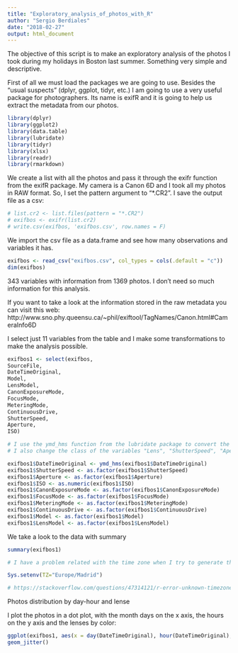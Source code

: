 ```yaml
---
title: "Exploratory_analysis_of_photos_with_R"
author: "Sergio Berdiales"
date: "2018-02-27"
output: html_document
---
```


The objective of this script is to make an exploratory analysis of the photos I took during my holidays in Boston last summer. Something very simple and descriptive.

First of all we must load the packages we are going to use. Besides the "usual suspects" (dplyr, ggplot, tidyr, etc.) I am going to use a very useful package for photographers. Its name is exifR and it is going to help us extract the metadata from our photos.

```r
library(dplyr)
library(ggplot2)
library(data.table)
library(lubridate)
library(tidyr)
library(xlsx)
library(readr)
library(rmarkdown)
```

We create a list with all the photos and pass it through the exifr function from the exifR package. My camera is a Canon 6D and I took all my photos in RAW format. So, I set the pattern argument to "*.CR2".
I save the output file as a csv: 

```r
# list.cr2 <- list.files(pattern = "*.CR2")
# exifbos <- exifr(list.cr2)
# write.csv(exifbos, 'exifbos.csv', row.names = F)
```

We import the csv file as a data.frame and see how many observations and variables it has.

```r
exifbos <- read_csv("exifbos.csv", col_types = cols(.default = "c"))
dim(exifbos)
```

343 variables with information from 1369 photos. I don't need so much information for this analysis. 

If you want to take a look at the information stored in the raw metadata you can visit this web: http://www.sno.phy.queensu.ca/~phil/exiftool/TagNames/Canon.html#CameraInfo6D 

I select just 11 variables from the table and I make some transformations to make the analysis possible.
```r

exifbos1 <- select(exifbos,
SourceFile,
DateTimeOriginal, 
Model, 
LensModel, 
CanonExposureMode,
FocusMode,
MeteringMode,
ContinuousDrive,
ShutterSpeed,
Aperture, 
ISO)

# I use the ymd_hms function from the lubridate package to convert the "DateTimeOriginal" variable to Date class. 
# I also change the class of the variables "Lens", "ShutterSpeed", "Aperture" and "ISO" to Factor.

exifbos1$DateTimeOriginal <- ymd_hms(exifbos1$DateTimeOriginal) 
exifbos1$ShutterSpeed <- as.factor(exifbos1$ShutterSpeed)
exifbos1$Aperture <- as.factor(exifbos1$Aperture)
exifbos1$ISO <- as.numeric(exifbos1$ISO)
exifbos1$CanonExposureMode <- as.factor(exifbos1$CanonExposureMode)
exifbos1$FocusMode <- as.factor(exifbos1$FocusMode)
exifbos1$MeteringMode <- as.factor(exifbos1$MeteringMode)
exifbos1$ContinuousDrive <- as.factor(exifbos1$ContinuousDrive)
exifbos1$Model <- as.factor(exifbos1$Model)
exifbos1$LensModel <- as.factor(exifbos1$LensModel)
```

We take a look to the data with summary
```r
summary(exifbos1)

# I have a problem related with the time zone when I try to generate the html with Knit. I solve the problem setting the time zone to "Europe/Madrid"

Sys.setenv(TZ="Europe/Madrid")

# https://stackoverflow.com/questions/47314121/r-error-unknown-timezone-with-as-posixct
```
Photos distribution by day-hour and lense

I plot the photos in a dot plot, with the month days on the x axis, the hours on the y axis and the lenses by color:

```r
ggplot(exifbos1, aes(x = day(DateTimeOriginal), hour(DateTimeOriginal), col = LensModel, alpha = 1)) +
geom_jitter()
```

